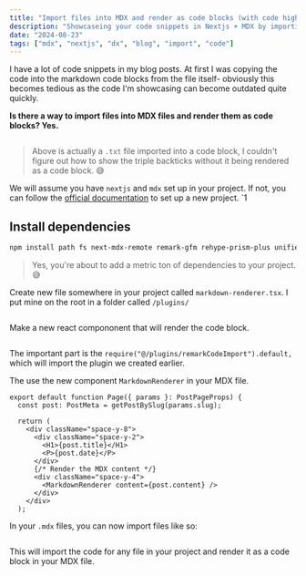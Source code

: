 ```yaml
---
title: "Import files into MDX and render as code blocks (with code highlighting)"
description: "Showcaseing your code snippets in Nextjs + MDX by importing the raw file"
date: "2024-08-23"
tags: ["mdx", "nextjs", "dx", "blog", "import", "code"]
---
```


I have a lot of code snippets in my blog posts. At first I was copying the code into the markdown code blocks from the file itself- obviously this becomes tedious as the code I'm showcasing can become outdated quite quickly.

**Is there a way to import files into MDX files and render them as code blocks? Yes.**

```markdown filepath="components/examples/markdown-import-file.txt"

```

> Above is actually a `.txt` file imported into a code block, I couldn't figure out how to show the triple backticks without it being rendered as a code block. 😅

We will assume you have `nextjs` and `mdx` set up in your project. If not, you can follow the [official documentation](https://nextjs.org/docs/basic-features/pages) to set up a new project.
`1

## Install dependencies

```bash
npm install path fs next-mdx-remote remark-gfm rehype-prism-plus unified unist-util-visit unist @types/unist @types/mdast
```

> Yes, you're about to add a metric ton of dependencies to your project. 😅

Create new file somewhere in your project called `markdown-renderer.tsx`. I put mine on the root in a folder called `/plugins/`

```ts filepath="plugins/remarkCodeImport.ts"

```

Make a new react compononent that will render the code block.

```tsx filepath="components/examples/markdown-renderer.tsx"

```

The important part is the `require("@/plugins/remarkCodeImport").default,` which will import the plugin we created earlier.

The use the new component `MarkdownRenderer` in your MDX file.

```tsx
export default function Page({ params }: PostPageProps) {
  const post: PostMeta = getPostBySlug(params.slug);

  return (
    <div className="space-y-8">
      <div className="space-y-2">
        <H1>{post.title}</H1>
        <P>{post.date}</P>
      </div>
      {/* Render the MDX content */}
      <div className="space-y-4">
        <MarkdownRenderer content={post.content} />
      </div>
    </div>
  );
```

In your `.mdx` files, you can now import files like so:

```markdown filepath="components/examples/markdown-import-file.txt"

```

This will import the code for any file in your project and render it as a code block in your MDX file.
